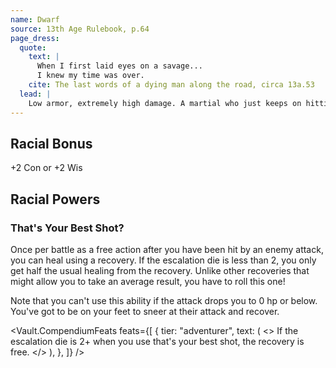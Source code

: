```yaml
---
name: Dwarf
source: 13th Age Rulebook, p.64
page_dress:
  quote:
    text: |
      When I first laid eyes on a savage...
      I knew my time was over.
    cite: The last words of a dying man along the road, circa 13a.53
  lead: |
    Low armor, extremely high damage. A martial who just keeps on hitting—literally.
---
```


## Racial Bonus

+2 Con or +2 Wis

## Racial Powers

### That's Your Best Shot?

Once per battle as a free action after you have been hit by an enemy attack, you can heal using a recovery. If the escalation die is less than 2, you only get half the usual healing from the recovery. Unlike other recoveries that might allow you to take an average result, you have to roll this one!

Note that you can't use this ability if the attack drops you to 0 hp or below. You've got to be on your feet to sneer at their attack and recover.

<Vault.CompendiumFeats
  feats={[
    {
      tier: "adventurer",
      text: (
        <>
          If the escalation die is 2+ when you use that's your best shot, the
          recovery is free.
        </>
      ),
    },
  ]}
/>
